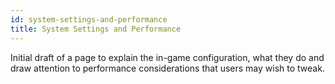 ```yaml
---
id: system-settings-and-performance
title: System Settings and Performance
---
```


Initial draft of a page to explain the in-game configuration, what they do and draw attention to performance considerations that users may wish to tweak.